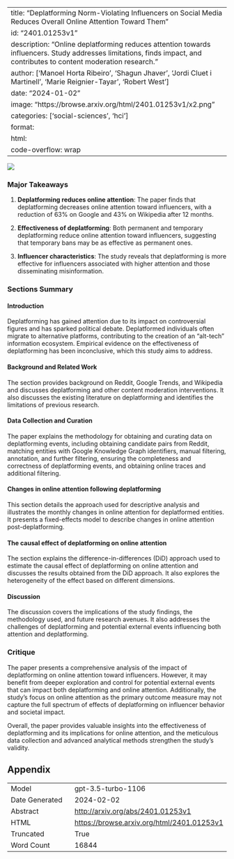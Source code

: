
---
title: "Deplatforming Norm-Violating Influencers on Social Media Reduces Overall Online Attention Toward Them"
id: "2401.01253v1"
description: "Online deplatforming reduces attention towards influencers. Study addresses limitations, finds impact, and contributes to content moderation research."
author: ['Manoel Horta Ribeiro', 'Shagun Jhaver', 'Jordi Cluet i Martinell', 'Marie Reignier-Tayar', 'Robert West']
date: "2024-01-02"
image: "https://browse.arxiv.org/html/2401.01253v1/x2.png"
categories: ['social-sciences', 'hci']
format:
  html:
    code-overflow: wrap
---

![](https://browse.arxiv.org/html/2401.01253v1/x2.png)

### Major Takeaways

1. **Deplatforming reduces online attention**: The paper finds that deplatforming decreases online attention toward influencers, with a reduction of 63% on Google and 43% on Wikipedia after 12 months.

2. **Effectiveness of deplatforming**: Both permanent and temporary deplatforming reduce online attention toward influencers, suggesting that temporary bans may be as effective as permanent ones.

3. **Influencer characteristics**: The study reveals that deplatforming is more effective for influencers associated with higher attention and those disseminating misinformation.

### Sections Summary

#### Introduction
Deplatforming has gained attention due to its impact on controversial figures and has sparked political debate. Deplatformed individuals often migrate to alternative platforms, contributing to the creation of an "alt-tech" information ecosystem. Empirical evidence on the effectiveness of deplatforming has been inconclusive, which this study aims to address.

#### Background and Related Work
The section provides background on Reddit, Google Trends, and Wikipedia and discusses deplatforming and other content moderation interventions. It also discusses the existing literature on deplatforming and identifies the limitations of previous research.

#### Data Collection and Curation
The paper explains the methodology for obtaining and curating data on deplatforming events, including obtaining candidate pairs from Reddit, matching entities with Google Knowledge Graph identifiers, manual filtering, annotation, and further filtering, ensuring the completeness and correctness of deplatforming events, and obtaining online traces and additional filtering.

#### Changes in online attention following deplatforming
This section details the approach used for descriptive analysis and illustrates the monthly changes in online attention for deplatformed entities. It presents a fixed-effects model to describe changes in online attention post-deplatforming.

#### The causal effect of deplatforming on online attention
The section explains the difference-in-differences (DiD) approach used to estimate the causal effect of deplatforming on online attention and discusses the results obtained from the DiD approach. It also explores the heterogeneity of the effect based on different dimensions.

#### Discussion
The discussion covers the implications of the study findings, the methodology used, and future research avenues. It also addresses the challenges of deplatforming and potential external events influencing both attention and deplatforming.

### Critique

The paper presents a comprehensive analysis of the impact of deplatforming on online attention toward influencers. However, it may benefit from deeper exploration and control for potential external events that can impact both deplatforming and online attention. Additionally, the study's focus on online attention as the primary outcome measure may not capture the full spectrum of effects of deplatforming on influencer behavior and societal impact. 

Overall, the paper provides valuable insights into the effectiveness of deplatforming and its implications for online attention, and the meticulous data collection and advanced analytical methods strengthen the study's validity.

## Appendix

|          |          |
|----------|----------|
| Model     | gpt-3.5-turbo-1106       |
| Date Generated     | 2024-02-02       |
| Abstract | [http://arxiv.org/abs/2401.01253v1](http://arxiv.org/abs/2401.01253v1)        |
| HTML     | [https://browse.arxiv.org/html/2401.01253v1](https://browse.arxiv.org/html/2401.01253v1)       |
| Truncated       | True       |
| Word Count       | 16844       |